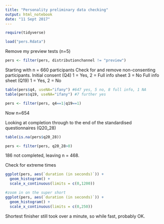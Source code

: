 ```yaml
---
title: "Personality preliminary data checking"
output: html_notebook
date: "11 Sept 2017"
---
```


```r
require(tidyverse)

load("pers.Rdata")
```

Remove my preview tests (n=5)

```r
pers <- filter(pers, distributionchannel != "preview")
```

Starting with n  = 660 participants
Check for and remove non-consenting participants. Initial consent (Q4) 1 = Yes, 2 = Full info sheet 3 = No
Full info sheet (Q19) 1 = Yes, 2 = No

```r
table(pers$q4, useNA="ifany") #647 yes, 5 no, 8 full info, 1 NA
table(pers$q19, useNA="ifany") #7 further yes

pers <- filter(pers, q4==1|q19==1)
```

Now n=654

Looking at completion through to the end of the standardised questionnaires (Q20_28)

```r
table(is.na(pers$q20_28))

pers <- filter(pers, q20_28>0)
```

186 not completed, leaving n = 468.

Check for extreme times

```r
ggplot(pers, aes(`duration (in seconds)`)) +
  geom_histogram() +
  scale_x_continuous(limits = c(0,1200))

#zoom in on the super short
ggplot(pers, aes(`duration (in seconds)`)) +
  geom_histogram() +
  scale_x_continuous(limits = c(0,250))
```


Shortest finisher still took over a minute, so while fast, probably OK.
